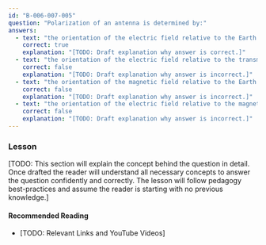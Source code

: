 ```yaml
---
id: "B-006-007-005"
question: "Polarization of an antenna is determined by:"
answers:
  - text: "the orientation of the electric field relative to the Earth's surface"
    correct: true
    explanation: "[TODO: Draft explanation why answer is correct.]"
  - text: "the orientation of the electric field relative to the transmission line"
    correct: false
    explanation: "[TODO: Draft explanation why answer is incorrect.]"
  - text: "the orientation of the magnetic field relative to the Earth's surface"
    correct: false
    explanation: "[TODO: Draft explanation why answer is incorrect.]"
  - text: "the orientation of the electric field relative to the magnetic field"
    correct: false
    explanation: "[TODO: Draft explanation why answer is incorrect.]"
---
```


### Lesson

[TODO: This section will explain the concept behind the question in detail. Once drafted the reader will understand all necessary concepts to answer the question confidently and correctly. The lesson will follow pedagogy best-practices and assume the reader is starting with no previous knowledge.]

#### Recommended Reading

- [TODO: Relevant Links and YouTube Videos]
